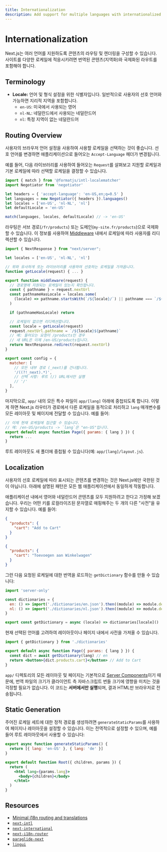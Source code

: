 ```yaml
---
title: Internationalization
description: Add support for multiple languages with internationalized routing and localized content.
---
```


# Internationalization

Next.js는 여러 언어를 지원하도록 콘텐츠의 라우팅 및 렌더링을 구성할 수 있습니다. 사이트를 다양한 로케일에 적응시키려면 번역된 콘텐츠(지역화)와 국제화된 라우트를 포함해야 합니다.

## Terminology

- **Locale:** 언어 및 형식 설정을 위한 식별자입니다. 일반적으로 사용자의 선호 언어와 가능하면 지리적 지역을 포함합니다.
  - `en-US`: 미국에서 사용되는 영어
  - `nl-NL`: 네덜란드에서 사용되는 네덜란드어
  - `nl`: 특정 지역이 없는 네덜란드어

## Routing Overview

사용자의 브라우저 언어 설정을 사용하여 사용할 로케일을 선택하는 것이 좋습니다. 선호 언어를 변경하면 애플리케이션으로 들어오는 `Accept-Language` 헤더가 변경됩니다.

예를 들어, 다음 라이브러리를 사용하여 들어오는 `Request`를 살펴보고 지원할 로케일과 기본 로케일에 따라 선택할 로케일을 결정할 수 있습니다.

```js filename="middleware.js"
import { match } from '@formatjs/intl-localematcher'
import Negotiator from 'negotiator'

let headers = { 'accept-language': 'en-US,en;q=0.5' }
let languages = new Negotiator({ headers }).languages()
let locales = ['en-US', 'nl-NL', 'nl']
let defaultLocale = 'en-US'

match(languages, locales, defaultLocale) // -> 'en-US'
```

라우팅은 서브 경로(`/fr/products`) 또는 도메인(`my-site.fr/products`)으로 국제화할 수 있습니다. 이 정보를 사용하여 [Middleware](/docs/app/building-your-application/routing/middleware) 내에서 로케일에 따라 사용자를 리디렉션할 수 있습니다.

```js filename="middleware.js"
import { NextResponse } from "next/server";

let locales = ['en-US', 'nl-NL', 'nl']

// 위와 유사하게 또는 라이브러리를 사용하여 선호하는 로케일을 가져옵니다.
function getLocale(request) { ... }

export function middleware(request) {
  // 경로명에 지원되는 로케일이 있는지 확인합니다.
  const { pathname } = request.nextUrl
  const pathnameHasLocale = locales.some(
    (locale) => pathname.startsWith(`/${locale}/`) || pathname === `/${locale}`
  )

  if (pathnameHasLocale) return

  // 로케일이 없으면 리디렉션합니다.
  const locale = getLocale(request)
  request.nextUrl.pathname = `/${locale}${pathname}`
  // 예: 들어오는 요청이 /products인 경우
  // 새 URL은 이제 /en-US/products입니다.
  return NextResponse.redirect(request.nextUrl)
}

export const config = {
  matcher: [
    // 모든 내부 경로 (_next)를 건너뜁니다.
    '/((?!_next).*)',
    // 선택 사항: 루트 (/) URL에서만 실행
    // '/'
  ],
}
```

마지막으로, `app/` 내의 모든 특수 파일이 `app/[lang]` 아래에 중첩되도록 합니다. 이렇게 하면 Next.js 라우터가 경로에서 다른 로케일을 동적으로 처리하고 `lang` 매개변수를 모든 레이아웃 및 페이지에 전달할 수 있습니다. 예를 들어:

```jsx filename="app/[lang]/page.js"
// 이제 현재 로케일에 접근할 수 있습니다.
// 예: /en-US/products -> `lang`은 "en-US"입니다.
export default async function Page({ params: { lang } }) {
  return ...
}
```

루트 레이아웃도 새 폴더에 중첩될 수 있습니다(예: `app/[lang]/layout.js`).

## Localization

사용자의 선호 로케일에 따라 표시되는 콘텐츠를 변경하는 것은 Next.js에만 국한된 것이 아닙니다. 아래에 설명된 패턴은 모든 웹 애플리케이션에서 동일하게 작동합니다.

애플리케이션 내에서 영어와 네덜란드어 콘텐츠를 모두 지원하려고 한다고 가정해 보겠습니다. 우리는 어떤 키를 로컬라이즈된 문자열로 매핑해주는 두 개의 다른 "사전"을 유지할 수 있습니다. 예를 들어:

```json filename="dictionaries/en.json"
{
  "products": {
    "cart": "Add to Cart"
  }
}
```

```json filename="dictionaries/nl.json"
{
  "products": {
    "cart": "Toevoegen aan Winkelwagen"
  }
}
```

그런 다음 요청된 로케일에 대한 번역을 로드하는 `getDictionary` 함수를 만들 수 있습니다:

```jsx filename="app/[lang]/dictionaries.js"
import 'server-only'

const dictionaries = {
  en: () => import('./dictionaries/en.json').then((module) => module.default),
  nl: () => import('./dictionaries/nl.json').then((module) => module.default),
}

export const getDictionary = async (locale) => dictionaries[locale]()
```

현재 선택된 언어를 고려하여 레이아웃이나 페이지 내에서 사전을 가져올 수 있습니다.

```jsx filename="app/[lang]/page.js"
import { getDictionary } from './dictionaries'

export default async function Page({ params: { lang } }) {
  const dict = await getDictionary(lang) // en
  return <button>{dict.products.cart}</button> // Add to Cart
}
```

`app/` 디렉토리의 모든 레이아웃 및 페이지는 기본적으로 [Server Components](/docs/app/building-your-application/rendering/server-components)이기 때문에, 번역 파일의 크기가 클라이언트 측 자바스크립트 번들 크기에 영향을 미치는 것을 걱정할 필요가 없습니다. 이 코드는 **서버에서만 실행**되며, 결과 HTML만 브라우저로 전송됩니다.

## Static Generation

주어진 로케일 세트에 대한 정적 경로를 생성하려면 `generateStaticParams`를 사용하여 페이지나 레이아웃을 설정할 수 있습니다. 이는 전역적으로 설정할 수 있으며, 예를 들어 루트 레이아웃에서 사용할 수 있습니다:

```jsx filename="app/[lang]/layout.js"
export async function generateStaticParams() {
  return [{ lang: 'en-US' }, { lang: 'de' }]
}

export default function Root({ children, params }) {
  return (
    <html lang={params.lang}>
      <body>{children}</body>
    </html>
  )
}
```

## Resources

- [Minimal i18n routing and translations](https://github.com/vercel/next.js/tree/canary/examples/app-dir-i18n-routing)
- [`next-intl`](https://next-intl-docs.vercel.app/docs/next-13)
- [`next-international`](https://github.com/QuiiBz/next-international)
- [`next-i18n-router`](https://github.com/i18nexus/next-i18n-router)
- [`paraglide-next`](https://inlang.com/m/osslbuzt/paraglide-next-i18n)
- [`lingui`](https://lingui.dev)
